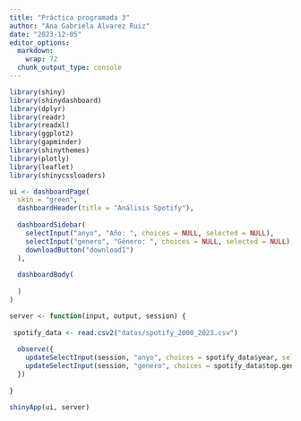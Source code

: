 ```yaml
---
title: "Práctica programada 3"
author: "Ana Gabriela Álvarez Ruiz"
date: "2023-12-05"
editor_options: 
  markdown: 
    wrap: 72
  chunk_output_type: console
---
```

```r
library(shiny)
library(shinydashboard)
library(dplyr)
library(readr)
library(readxl)
library(ggplot2)
library(gapminder)
library(shinythemes)
library(plotly)
library(leaflet)
library(shinycssloaders)

ui <- dashboardPage(
  skin = "green",
  dashboardHeader(title = "Análisis Spotify"),
  
  dashboardSidebar(
    selectInput("anyo", "Año: ", choices = NULL, selected = NULL), 
    selectInput("genero", "Género: ", choices = NULL, selected = NULL),
    downloadButton("download1")
  ), 
  
  dashboardBody(
    
  )
)

server <- function(input, output, session) {
  
 spotify_data <- read.csv2("datos/spotify_2000_2023.csv")
  
  observe({
    updateSelectInput(session, "anyo", choices = spotify_data$year, selected = 2000)
    updateSelectInput(session, "genero", choices = spotify_data$top.genre)
  })
  
}

shinyApp(ui, server)
```

